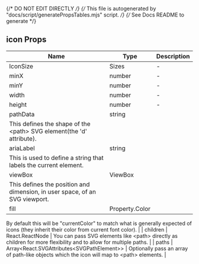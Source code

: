 
{/* DO NOT EDIT DIRECTLY */}
{/* This file is autogenerated by "docs/script/generatePropsTables.mjs" script. */}
{/* See Docs README to generate */}


## icon Props

| Name | Type | Description |
| ---- | ---- | ----------- |
| IconSize | Sizes | - |
| minX | number | - |
| minY | number | - |
| width | number | - |
| height | number | - |
| pathData | string | 
This defines the shape of the &#60;path&#62; SVG element(the 'd' attribute). |
| ariaLabel | string | 
This is used to define a string that labels the current element. |
| viewBox | ViewBox | 
This defines the position and dimension, in user space, of an SVG viewport. |
| fill | Property.Color | 
By default this will be "currentColor" to match what is generally expected
of icons (they inherit their color from current font color). |
| children | React.ReactNode | 
You can pass SVG elements like &#60;path&#62; directly as children for more
flexibility and to allow for multiple paths. |
| paths | Array&#60;React.SVGAttributes&#60;SVGPathElement&#62;&#62; | 
Optionally pass an array of path-like objects which
the icon will map to &#60;path&#62; elements. |
